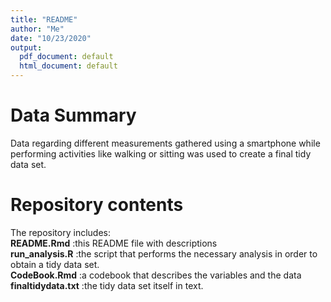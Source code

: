 ---
title: "README"
author: "Me"
date: "10/23/2020"
output:
  pdf_document: default
  html_document: default
---
# Data Summary
Data regarding different measurements gathered using a smartphone while 
performing activities like walking or sitting was used to create a final tidy
data set.

# Repository contents
The repository includes:  
**README.Rmd** :this README file with descriptions  
**run_analysis.R** :the script that performs the necessary analysis in order to obtain a tidy data set.  
**CodeBook.Rmd** :a codebook that describes the variables and the data  
**finaltidydata.txt** :the tidy data set itself in text.  

